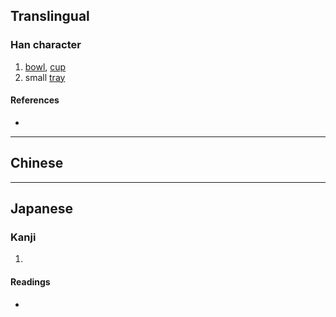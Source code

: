 {{also|甌}}
{{character info}}
==Translingual==

===Han character===
{{Han char|rn=98|rad=瓦|as=04|sn=9|four=|canj=SKMVN|ids=⿰区瓦}}

# [[bowl]], [[cup]]
# small [[tray]]

====References====
* {{Han ref|kx=0748.201|dkj=21464|dj=1157.070|hdz=21422.100|uh=74EF|ud=29935}}

----

==Chinese==
{{zh-see|甌}}

----

==Japanese==
{{ja-kanji forms|瓯|甌}}

===Kanji===
{{ja-kanji|grade=|rs=瓦04|kyu=甌}}

# {{rfdef|ja|sort=瓦04}}

====Readings====
* {{ja-readings
|goon=う
|kanon=おう
|kun=かめ-, はち-, ほとぎ-
}}